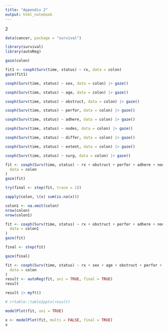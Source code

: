 ```yaml
---
title: "Appendix 2"
output: html_notebook
---
```


2

```r
data(cancer, package = "survival")
```

```r
library(survival)
library(autoReg)
```

```r
gaze(colon)
```

```r
fit1 <- coxph(Surv(time, status) ~ rx, data = colon)
gaze(fit1)
```

```r
coxph(Surv(time, status) ~ sex, data = colon) |> gaze()
```

```r
coxph(Surv(time, status) ~ age, data = colon) |> gaze()
```

```r
coxph(Surv(time, status) ~ obstruct, data = colon) |> gaze()
```

```r
coxph(Surv(time, status) ~ perfor, data = colon) |> gaze()
```

```r
coxph(Surv(time, status) ~ adhere, data = colon) |> gaze()
```

```r
coxph(Surv(time, status) ~ nodes, data = colon) |> gaze()
```

```r
coxph(Surv(time, status) ~ differ, data = colon) |> gaze()
```

```r
coxph(Surv(time, status) ~ extent, data = colon) |> gaze()
```

```r
coxph(Surv(time, status) ~ surg, data = colon) |> gaze()
```

```r
fit <- coxph(Surv(time, status) ~ rx + obstruct + perfor + adhere + nodes + differ + extent + surg,
  data = colon
)
gaze(fit)
```

```r
try(final <- step(fit, trace = 1))
```

```r
sapply(colon, \(x) sum(is.na(x)))
```

```r
colon1 <- na.omit(colon)
nrow(colon)
nrow(colon1)
```

```r
fit <- coxph(Surv(time, status) ~ rx + obstruct + perfor + adhere + nodes + differ + extent + surg,
  data = colon1
)
gaze(fit)
```

```r
final <- step(fit)
```

```r
gaze(final)
```

```r
fit <- coxph(Surv(time, status) ~ rx + sex + age + obstruct + perfor + adhere + nodes + differ + extent + surg,
  data = colon
)
result <- autoReg(fit, uni = TRUE, final = TRUE)
result
```

```r
result |> myft()
```

```r
# rrtable::table2pptx(result)
```

```r
modelPlot(fit, uni = TRUE)
```

```r
x <- modelPlot(fit, multi = FALSE, final = TRUE)
x
```
